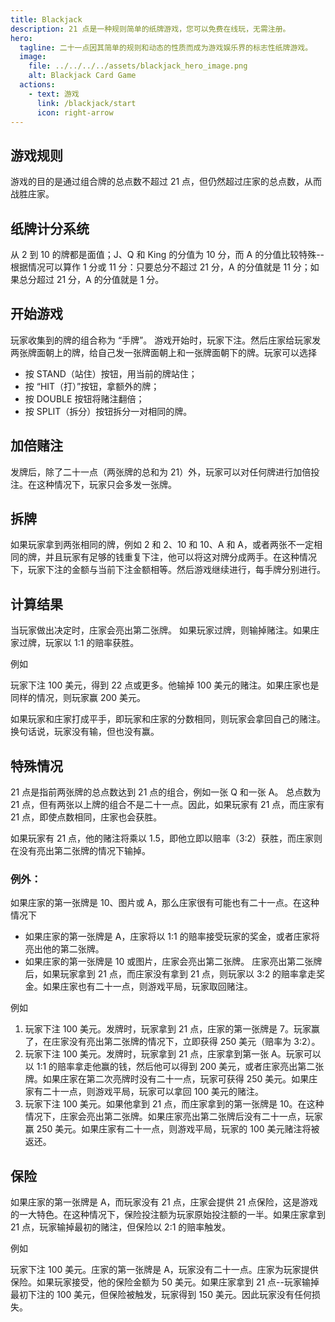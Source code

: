 ```yaml
---
title: Blackjack
description: 21 点是一种规则简单的纸牌游戏，您可以免费在线玩，无需注册。
hero:
  tagline: 二十一点因其简单的规则和动态的性质而成为游戏娱乐界的标志性纸牌游戏。
  image:
    file: ../../../../assets/blackjack_hero_image.png
    alt: Blackjack Card Game
  actions:
    - text: 游戏
      link: /blackjack/start
      icon: right-arrow
---
```



<YandexMetrika />

## 游戏规则

游戏的目的是通过组合牌的总点数不超过 21 点，但仍然超过庄家的总点数，从而战胜庄家。

## 纸牌计分系统

从 2 到 10 的牌都是面值；J、Q 和 King 的分值为 10 分，而 A 的分值比较特殊--根据情况可以算作 1 分或 11 分：只要总分不超过 21 分，A 的分值就是 11 分；如果总分超过 21 分，A 的分值就是 1 分。

## 开始游戏

玩家收集到的牌的组合称为 “手牌”。
游戏开始时，玩家下注。然后庄家给玩家发两张牌面朝上的牌，给自己发一张牌面朝上和一张牌面朝下的牌。玩家可以选择
- 按 STAND（站住）按钮，用当前的牌站住；
- 按 “HIT（打）”按钮，拿额外的牌；
- 按 DOUBLE 按钮将赌注翻倍；
- 按 SPLIT（拆分）按钮拆分一对相同的牌。

## 加倍赌注

发牌后，除了二十一点（两张牌的总和为 21）外，玩家可以对任何牌进行加倍投注。在这种情况下，玩家只会多发一张牌。

## 拆牌

如果玩家拿到两张相同的牌，例如 2 和 2、10 和 10、A 和 A，或者两张不一定相同的牌，并且玩家有足够的钱重复下注，他可以将这对牌分成两手。在这种情况下，玩家下注的金额与当前下注金额相等。然后游戏继续进行，每手牌分别进行。

## 计算结果

当玩家做出决定时，庄家会亮出第二张牌。
如果玩家过牌，则输掉赌注。如果庄家过牌，玩家以 1:1 的赔率获胜。

<Aside>
例如

玩家下注 100 美元，得到 22 点或更多。他输掉 100 美元的赌注。如果庄家也是同样的情况，则玩家赢 200 美元。
</Aside>

如果玩家和庄家打成平手，即玩家和庄家的分数相同，则玩家会拿回自己的赌注。换句话说，玩家没有输，但也没有赢。

## 特殊情况

21 点是指前两张牌的总点数达到 21 点的组合，例如一张 Q 和一张 A。
总点数为 21 点，但有两张以上牌的组合不是二十一点。因此，如果玩家有 21 点，而庄家有 21 点，即使点数相同，庄家也会获胜。

如果玩家有 21 点，他的赌注将乘以 1.5，即他立即以赔率（3:2）获胜，而庄家则在没有亮出第二张牌的情况下输掉。

### 例外：

如果庄家的第一张牌是 10、图片或 A，那么庄家很有可能也有二十一点。在这种情况下
- 如果庄家的第一张牌是 A，庄家将以 1:1 的赔率接受玩家的奖金，或者庄家将亮出他的第二张牌。
- 如果庄家的第一张牌是 10 或图片，庄家会亮出第二张牌。
庄家亮出第二张牌后，如果玩家拿到 21 点，而庄家没有拿到 21 点，则玩家以 3:2 的赔率拿走奖金。如果庄家也有二十一点，则游戏平局，玩家取回赌注。

<Aside>
例如

1) 玩家下注 100 美元。发牌时，玩家拿到 21 点，庄家的第一张牌是 7。玩家赢了，在庄家没有亮出第二张牌的情况下，立即获得 250 美元（赔率为 3:2）。
2) 玩家下注 100 美元。发牌时，玩家拿到 21 点，庄家拿到第一张 A。玩家可以以 1:1 的赔率拿走他赢的钱，然后他可以得到 200 美元，或者庄家亮出第二张牌。如果庄家在第二次亮牌时没有二十一点，玩家可获得 250 美元。如果庄家有二十一点，则游戏平局，玩家可以拿回 100 美元的赌注。
3) 玩家下注 100 美元。如果他拿到 21 点，而庄家拿到的第一张牌是 10。在这种情况下，庄家会亮出第二张牌。如果庄家亮出第二张牌后没有二十一点，玩家赢 250 美元。如果庄家有二十一点，则游戏平局，玩家的 100 美元赌注将被返还。
</Aside>

## 保险

如果庄家的第一张牌是 A，而玩家没有 21 点，庄家会提供 21 点保险，这是游戏的一大特色。在这种情况下，保险投注额为玩家原始投注额的一半。如果庄家拿到 21 点，玩家输掉最初的赌注，但保险以 2:1 的赔率触发。

<Aside>
例如

玩家下注 100 美元。庄家的第一张牌是 A，玩家没有二十一点。庄家为玩家提供保险。如果玩家接受，他的保险金额为 50 美元。如果庄家拿到 21 点--玩家输掉最初下注的 100 美元，但保险被触发，玩家得到 150 美元。因此玩家没有任何损失。
</Aside>